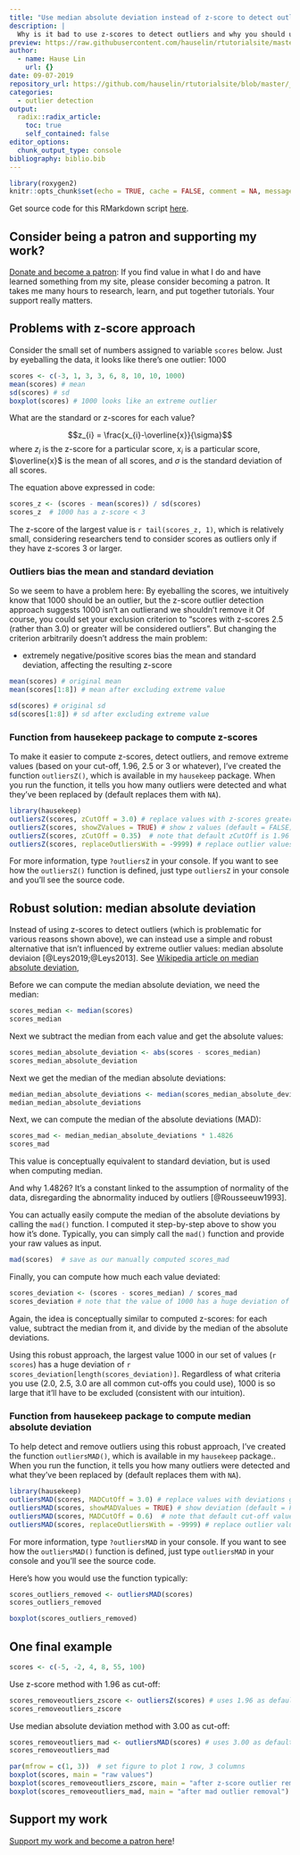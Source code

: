 ```yaml
---
title: "Use median absolute deviation instead of z-score to detect outliers"
description: |
  Why is it bad to use z-scores to detect outliers and why you should use median absolute deviation instead
preview: https://raw.githubusercontent.com/hauselin/rtutorialsite/master/attachments/mad_zscore_outliers.png
author:
  - name: Hause Lin
    url: {}
date: 09-07-2019
repository_url: https://github.com/hauselin/rtutorialsite/blob/master/_posts/2019-10-07-outlier-detection-with-median-absolute-deviation/outlier-detection-with-median-absolute-deviation.Rmd
categories: 
  - outlier detection
output:
  radix::radix_article:
    toc: true
    self_contained: false
editor_options: 
  chunk_output_type: console
bibliography: biblio.bib
---
```


```r
library(roxygen2)
knitr::opts_chunk$set(echo = TRUE, cache = FALSE, comment = NA, message = FALSE, warning = FALSE)
```

Get source code for this RMarkdown script [here](https://github.com/hauselin/rtutorialsite/blob/master/_posts/2019-10-07-outlier-detection-with-median-absolute-deviation/outlier-detection-with-median-absolute-deviation.Rmd).

## Consider being a patron and supporting my work?

[Donate and become a patron](https://donorbox.org/support-my-teaching): If you find value in what I do and have learned something from my site, please consider becoming a patron. It takes me many hours to research, learn, and put together tutorials. Your support really matters.

## Problems with z-score approach

Consider the small set of numbers assigned to variable `scores` below. Just by eyeballing the data, it looks like there's one outlier: 1000

```r
scores <- c(-3, 1, 3, 3, 6, 8, 10, 10, 1000)
mean(scores) # mean 
sd(scores) # sd
boxplot(scores) # 1000 looks like an extreme outlier
```

What are the standard or z-scores for each value? 

$$z_{i} = \frac{x_{i}-\overline{x}}{\sigma}$$
where $z_{i}$ is the z-score for a particular score, $x_{i}$ is a particular score, $\overline{x}$ is the mean of all scores, and $\sigma$ is the standard deviation of all scores.

The equation above expressed in code:

```r
scores_z <- (scores - mean(scores)) / sd(scores)
scores_z  # 1000 has a z-score < 3
```

The z-score of the largest value is `r tail(scores_z, 1)`, which is relatively small, considering researchers tend to consider scores as outliers only if they have z-scores 3 or larger. 

### Outliers bias the mean and standard deviation

So we seem to have a problem here: By eyeballing the scores, we intuitively know that 1000 should be an outlier, but the z-score outlier detection approach suggests 1000 isn't an outlierand we shouldn't remove it Of course, you could set your exclusion criterion to "scores with z-scores 2.5 (rather than 3.0) or greater will be considered outliers". But changing the criterion arbitrarily doesn't address the main problem:

* extremely negative/positive scores bias the mean and standard deviation, affecting the resulting z-score

```r
mean(scores) # original mean
mean(scores[1:8]) # mean after excluding extreme value

sd(scores) # original sd
sd(scores[1:8]) # sd after excluding extreme value
```

### Function from hausekeep package to compute z-scores

To make it easier to compute z-scores, detect outliers, and remove extreme values (based on your cut-off, 1.96, 2.5 or 3 or whatever), I've created the function `outliersZ()`, which is available in my `hausekeep` package. When you run the function, it tells you how many outliers were detected and what they've been replaced by (default replaces them with `NA`). 

```r
library(hausekeep)
outliersZ(scores, zCutOff = 3.0) # replace values with z-scores greater than ± 3
outliersZ(scores, showZValues = TRUE) # show z values (default = FALSE)
outliersZ(scores, zCutOff = 0.35)  # note that default zCutOff is 1.96
outliersZ(scores, replaceOutliersWith = -9999) # replace outlier values with -9999
```

For more information, type `?outliersZ` in your console. If you want to see how the `outliersZ()` function is defined, just type `outliersZ` in your console and you'll see the source code.

## Robust solution: median absolute deviation

Instead of using z-scores to detect outliers (which is problematic for various reasons shown above), we can instead use a simple and robust alternative that isn't influenced by extreme outlier values: median absolute deviaion [@Leys2019;@Leys2013]. See [Wikipedia article on median absolute deviation](https://en.wikipedia.org/wiki/Median_absolute_deviation), 

Before we can compute the median absolute deviation, we need the median: 

```r
scores_median <- median(scores)
scores_median
```

Next we subtract the median from each value and get the absolute values:

```r
scores_median_absolute_deviation <- abs(scores - scores_median)
scores_median_absolute_deviation
```

Next we get the median of the median absolute deviations:

```r
median_median_absolute_deviations <- median(scores_median_absolute_deviation)
median_median_absolute_deviations
```

Next, we can compute the median of the absolute deviations (MAD):

```r
scores_mad <- median_median_absolute_deviations * 1.4826
scores_mad
```

This value is conceptually equivalent to standard deviation, but is used when computing median.

And why 1.4826? It's a constant linked to the assumption of normality of the data, disregarding the abnormality induced by outliers [@Rousseeuw1993].

You can actually easily compute the median of the absolute deviations by calling the `mad()` function. I computed it step-by-step above to show you how it's done. Typically, you can simply call the `mad()` function and provide your raw values as input.

```r
mad(scores)  # save as our manually computed scores_mad 
```

Finally, you can compute how much each value deviated:

```r
scores_deviation <- (scores - scores_median) / scores_mad
scores_deviation # note that the value of 1000 has a huge deviation of 167!
```

Again, the idea is conceptually similar to computed z-scores: for each value, subtract the median from it, and divide by the median of the absolute deviations.

Using this robust approach, the largest value 1000 in our set of values (`r scores`) has a huge deviation of `r scores_deviation[length(scores_deviation)]`. Regardless of what criteria you use (2.0, 2.5, 3.0 are all common cut-offs you could use), 1000 is so large that it'll have to be excluded (consistent with our intuition).


### Function from hausekeep package to compute median absolute deviation

To help detect and remove outliers using this robust approach, I've created the function `outliersMAD()`, which is available in my `hausekeep` package.. When you run the function, it tells you how many outliers were detected and what they've been replaced by (default replaces them with `NA`). 

```r
library(hausekeep)
outliersMAD(scores, MADCutOff = 3.0) # replace values with deviations greater than ± 3
outliersMAD(scores, showMADValues = TRUE) # show deviation (default = FALSE)
outliersMAD(scores, MADCutOff = 0.6)  # note that default cut-off value is 3.0
outliersMAD(scores, replaceOutliersWith = -9999) # replace outlier values with -9999
```

For more information, type `?outliersMAD` in your console. If you want to see how the `outliersMAD()` function is defined, just type `outliersMAD` in your console and you'll see the source code.

Here's how you would use the function typically:

```r
scores_outliers_removed <- outliersMAD(scores)
scores_outliers_removed
```

```r
boxplot(scores_outliers_removed)
```

## One final example

```r
scores <- c(-5, -2, 4, 8, 55, 100)
```

Use z-score method with 1.96 as cut-off:

```r
scores_removeoutliers_zscore <- outliersZ(scores) # uses 1.96 as default cutoff
scores_removeoutliers_zscore
```

Use median absolute deviation method with 3.00 as cut-off:

```r
scores_removeoutliers_mad <- outliersMAD(scores) # uses 3.00 as default cutoff
scores_removeoutliers_mad
```

```r
par(mfrow = c(1, 3))  # set figure to plot 1 row, 3 columns
boxplot(scores, main = "raw values")
boxplot(scores_removeoutliers_zscore, main = "after z-score outlier removal")
boxplot(scores_removeoutliers_mad, main = "after mad outlier removal")
```

## Support my work

[Support my work and become a patron here](https://donorbox.org/support-my-teaching)!
